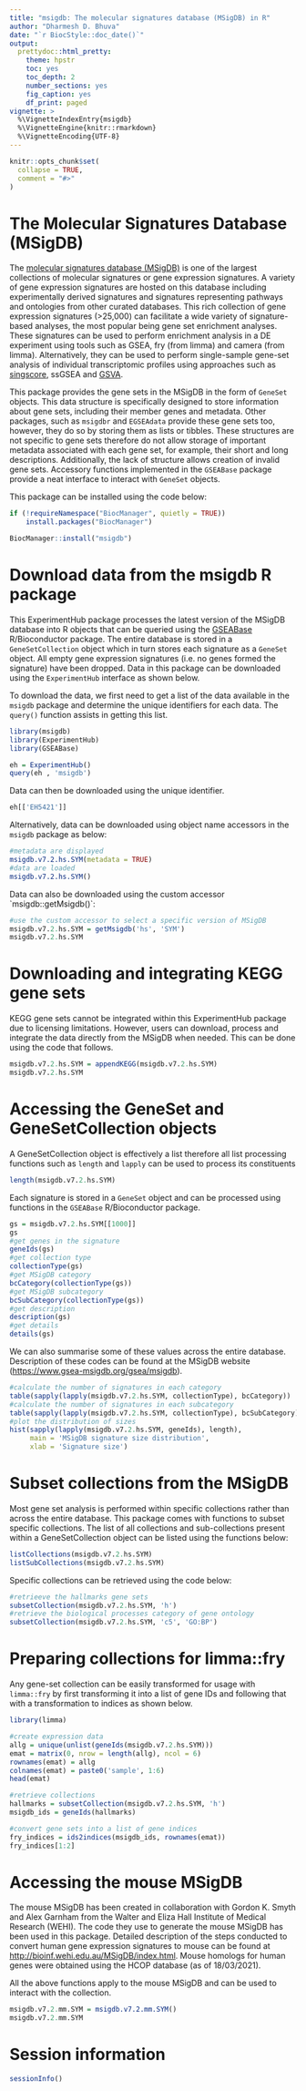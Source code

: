 ```yaml
---
title: "msigdb: The molecular signatures database (MSigDB) in R"
author: "Dharmesh D. Bhuva"
date: "`r BiocStyle::doc_date()`"
output:
  prettydoc::html_pretty:
    theme: hpstr
    toc: yes
    toc_depth: 2
    number_sections: yes
    fig_caption: yes
    df_print: paged
vignette: >
  %\VignetteIndexEntry{msigdb}
  %\VignetteEngine{knitr::rmarkdown}
  %\VignetteEncoding{UTF-8}
---
```


```r
knitr::opts_chunk$set(
  collapse = TRUE,
  comment = "#>"
)
```

# The Molecular Signatures Database (MSigDB)

The [molecular signatures database (MSigDB)](https://www.gsea-msigdb.org/gsea/msigdb) is one of the largest collections of molecular signatures or gene expression signatures. A variety of gene expression signatures are hosted on this database including experimentally derived signatures and signatures representing pathways and ontologies from other curated databases. This rich collection of gene expression signatures (\>25,000) can facilitate a wide variety of signature-based analyses, the most popular being gene set enrichment analyses. These signatures can be used to perform enrichment analysis in a DE experiment using tools such as GSEA, fry (from limma) and camera (from limma). Alternatively, they can be used to perform single-sample gene-set analysis of individual transcriptomic profiles using approaches such as [singscore](https://doi.org/doi:10.18129/B9.bioc.singscore), ssGSEA and [GSVA](https://doi.org/doi:10.18129/B9.bioc.GSVA).

This package provides the gene sets in the MSigDB in the form of `GeneSet` objects. This data structure is specifically designed to store information about gene sets, including their member genes and metadata. Other packages, such as `msigdbr` and `EGSEAdata` provide these gene sets too, however, they do so by storing them as lists or tibbles. These structures are not specific to gene sets therefore do not allow storage of important metadata associated with each gene set, for example, their short and long descriptions. Additionally, the lack of structure allows creation of invalid gene sets. Accessory functions implemented in the `GSEABase` package provide a neat interface to interact with `GeneSet` objects.

This package can be installed using the code below:

```r
if (!requireNamespace("BiocManager", quietly = TRUE))
    install.packages("BiocManager")

BiocManager::install("msigdb")
```

# Download data from the msigdb R package

This ExperimentHub package processes the latest version of the MSigDB database into R objects that can be queried using the [GSEABase](https://doi.org/doi:10.18129/B9.bioc.GSEABase) R/Bioconductor package. The entire database is stored in a `GeneSetCollection` object which in turn stores each signature as a `GeneSet` object. All empty gene expression signatures (i.e. no genes formed the signature) have been dropped. Data in this package can be downloaded using the `ExperimentHub` interface as shown below.

To download the data, we first need to get a list of the data available in the `msigdb` package and determine the unique identifiers for each data. The `query()` function assists in getting this list.

```r
library(msigdb)
library(ExperimentHub)
library(GSEABase)
```

```r
eh = ExperimentHub()
query(eh , 'msigdb')
```

Data can then be downloaded using the unique identifier.

```r
eh[['EH5421']]
```

Alternatively, data can be downloaded using object name accessors in the `msigdb` package as below:

```r
#metadata are displayed
msigdb.v7.2.hs.SYM(metadata = TRUE)
#data are loaded
msigdb.v7.2.hs.SYM()
```

Data can also be downloaded using the custom accessor \`msigdb::getMsigdb()\`:

```r
#use the custom accessor to select a specific version of MSigDB
msigdb.v7.2.hs.SYM = getMsigdb('hs', 'SYM')
msigdb.v7.2.hs.SYM
```

# Downloading and integrating KEGG gene sets

KEGG gene sets cannot be integrated within this ExperimentHub package due to licensing limitations. However, users can download, process and integrate the data directly from the MSigDB when needed. This can be done using the code that follows.

```r
msigdb.v7.2.hs.SYM = appendKEGG(msigdb.v7.2.hs.SYM)
msigdb.v7.2.hs.SYM
```

# Accessing the GeneSet and GeneSetCollection objects

A GeneSetCollection object is effectively a list therefore all list processing functions such as `length` and `lapply` can be used to process its constituents

```r
length(msigdb.v7.2.hs.SYM)
```

Each signature is stored in a `GeneSet` object and can be processed using functions in the `GSEABase` R/Bioconductor package.

```r
gs = msigdb.v7.2.hs.SYM[[1000]]
gs
#get genes in the signature
geneIds(gs)
#get collection type
collectionType(gs)
#get MSigDB category
bcCategory(collectionType(gs))
#get MSigDB subcategory
bcSubCategory(collectionType(gs))
#get description
description(gs)
#get details
details(gs)
```

We can also summarise some of these values across the entire database. Description of these codes can be found at the MSigDB website (<https://www.gsea-msigdb.org/gsea/msigdb>).

```r
#calculate the number of signatures in each category
table(sapply(lapply(msigdb.v7.2.hs.SYM, collectionType), bcCategory))
#calculate the number of signatures in each subcategory
table(sapply(lapply(msigdb.v7.2.hs.SYM, collectionType), bcSubCategory))
#plot the distribution of sizes
hist(sapply(lapply(msigdb.v7.2.hs.SYM, geneIds), length),
     main = 'MSigDB signature size distribution',
     xlab = 'Signature size')
```

# Subset collections from the MSigDB

Most gene set analysis is performed within specific collections rather than across the entire database. This package comes with functions to subset specific collections. The list of all collections and sub-collections present within a GeneSetCollection object can be listed using the functions below:

```r
listCollections(msigdb.v7.2.hs.SYM)
listSubCollections(msigdb.v7.2.hs.SYM)
```

Specific collections can be retrieved using the code below:

```r
#retrieeve the hallmarks gene sets
subsetCollection(msigdb.v7.2.hs.SYM, 'h')
#retrieve the biological processes category of gene ontology
subsetCollection(msigdb.v7.2.hs.SYM, 'c5', 'GO:BP')
```

# Preparing collections for limma::fry

Any gene-set collection can be easily transformed for usage with `limma::fry` by first transforming it into a list of gene IDs and following that with a transformation to indices as shown below.

```r
library(limma)

#create expression data
allg = unique(unlist(geneIds(msigdb.v7.2.hs.SYM)))
emat = matrix(0, nrow = length(allg), ncol = 6)
rownames(emat) = allg
colnames(emat) = paste0('sample', 1:6)
head(emat)
```

```r
#retrieve collections
hallmarks = subsetCollection(msigdb.v7.2.hs.SYM, 'h')
msigdb_ids = geneIds(hallmarks)

#convert gene sets into a list of gene indices
fry_indices = ids2indices(msigdb_ids, rownames(emat))
fry_indices[1:2]
```

# Accessing the mouse MSigDB

The mouse MSigDB has been created in collaboration with Gordon K. Smyth and Alex Garnham from the Walter and Eliza Hall Institute of Medical Research (WEHI). The code they use to generate the mouse MSigDB has been used in this package. Detailed description of the steps conducted to convert human gene expression signatures to mouse can be found at <http://bioinf.wehi.edu.au/MSigDB/index.html>. Mouse homologs for human genes were obtained using the HCOP database (as of 18/03/2021).

All the above functions apply to the mouse MSigDB and can be used to interact with the collection.

```r
msigdb.v7.2.mm.SYM = msigdb.v7.2.mm.SYM()
msigdb.v7.2.mm.SYM
```

# Session information

```r
sessionInfo()
```
